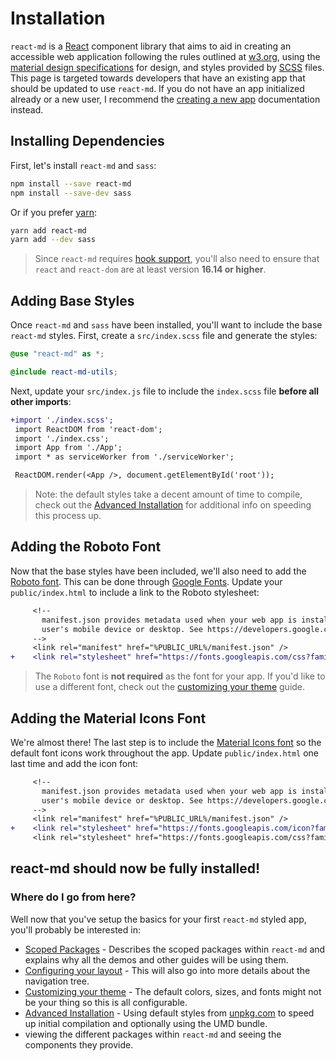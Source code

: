 # Installation

`react-md` is a [React] component library that aims to aid in creating an
accessible web application following the rules outlined at [w3.org], using the
[material design specifications] for design, and styles provided by [SCSS]
files. This page is targeted towards developers that have an existing app that
should be updated to use `react-md`. If you do not have an app initialized
already or a new user, I recommend the [creating a new app] documentation
instead.

## Installing Dependencies

First, let's install `react-md` and `sass`:

```sh
npm install --save react-md
npm install --save-dev sass
```

Or if you prefer [yarn]:

```sh
yarn add react-md
yarn add --dev sass
```

> Since `react-md` requires [hook support], you'll also need to ensure that
> `react` and `react-dom` are at least version **16.14 or higher**.

## Adding Base Styles

Once `react-md` and `sass` have been installed, you'll want to include the base
`react-md` styles. First, create a `src/index.scss` file and generate the
styles:

```scss
@use "react-md" as *;

@include react-md-utils;
```

Next, update your `src/index.js` file to include the `index.scss` file **before
all other imports**:

```diff
+import './index.scss';
 import ReactDOM from 'react-dom';
 import './index.css';
 import App from './App';
 import * as serviceWorker from './serviceWorker';

 ReactDOM.render(<App />, document.getElementById('root'));
```

> Note: the default styles take a decent amount of time to compile, check out
> the [Advanced Installation] for additional info on speeding this process up.

## Adding the Roboto Font

Now that the base styles have been included, we'll also need to add the [Roboto
font]. This can be done through [Google Fonts]. Update your `public/index.html`
to include a link to the Roboto stylesheet:

```diff
     <!--
       manifest.json provides metadata used when your web app is installed on a
       user's mobile device or desktop. See https://developers.google.com/web/fundamentals/web-app-manifest/
     -->
     <link rel="manifest" href="%PUBLIC_URL%/manifest.json" />
+    <link rel="stylesheet" href="https://fonts.googleapis.com/css?family=Roboto:400,500:700&display=swap" />
```

> The `Roboto` font is **not required** as the font for your app. If you'd like
> to use a different font, check out the [customizing your theme] guide.

## Adding the Material Icons Font

We're almost there! The last step is to include the [Material Icons font] so the
default font icons work throughout the app. Update `public/index.html` one last
time and add the icon font:

```diff
     <!--
       manifest.json provides metadata used when your web app is installed on a
       user's mobile device or desktop. See https://developers.google.com/web/fundamentals/web-app-manifest/
     -->
     <link rel="manifest" href="%PUBLIC_URL%/manifest.json" />
+    <link rel="stylesheet" href="https://fonts.googleapis.com/icon?family=Material+Icons" />
     <link rel="stylesheet" href="https://fonts.googleapis.com/css?family=Roboto:400,500:700&display=swap" />
```

## react-md should now be fully installed!

### Where do I go from here?

Well now that you've setup the basics for your first `react-md` styled app,
you'll probably be interested in:

- [Scoped Packages] - Describes the scoped packages within `react-md` and
  explains why all the demos and other guides will be using them.
- [Configuring your layout] - This will also go into more details about the
  navigation tree.
- [Customizing your theme] - The default colors, sizes, and fonts might not be
  your thing so this is all configurable.
- [Advanced Installation] - Using default styles from [unpkg.com] to speed up
  initial compilation and optionally using the UMD bundle.
- viewing the different packages within `react-md` and seeing the components
  they provide.

[react]: https://reactjs.org
[material design specifications]: https://material.io/design/
[w3.org]: https://www.w3.org
[scss]: https://sass-lang.com/
[yarn]: https://yarnpkg.com/lang/en/
[create-react-app]: https://facebook.github.io/create-react-app/docs/getting-started
[hook support]: https://reactjs.org/docs/hooks-intro.html
[creating a new app]: /guides/creating-a-new-app
[roboto font]: https://fonts.google.com/specimen/Roboto
[google fonts]: https://fonts.google.com/
[advanced installation]: /guides/advanced-installation
[customizing your theme]: /guides/customizing-your-theme
[material icons font]: https://material.io/resources/icons/
[configuring your layout]: /guides/configuring-your-layout
[scoped packages]: /guides/scoped-packages
[unpkg.com]: https://unpkg.com
